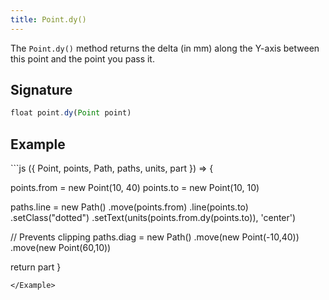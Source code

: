 ```yaml
---
title: Point.dy()
---
```


The `Point.dy()` method returns the delta (in mm) along the Y-axis between this
point and the point you pass it.

## Signature

```js
float point.dy(Point point)
```

## Example

<Example caption="An example of the Point.dy() method">
```js
({ Point, points, Path, paths, units, part }) => {

  points.from = new Point(10, 40)
  points.to = new Point(10, 10)

  paths.line = new Path()
    .move(points.from)
    .line(points.to)
    .setClass("dotted")
    .setText(units(points.from.dy(points.to)), 'center')

  // Prevents clipping
  paths.diag = new Path()
    .move(new Point(-10,40))
    .move(new Point(60,10))

  return part
}
```
</Example>
